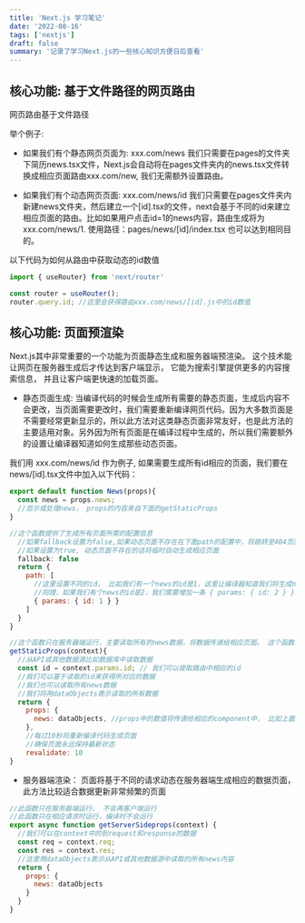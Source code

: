 ```yaml
---
title: 'Next.js 学习笔记'
date: '2022-08-16'
tags: ['nextjs']
draft: false
summary: '记录了学习Next.js的一些核心知识方便日后查看'
---
```


## 核心功能: 基于文件路径的网页路由

网页路由基于文件路径

举个例子:
- 如果我们有个静态网页页面为: xxx.com/news
我们只需要在pages的文件夹下简历news.tsx文件，Next.js会自动将在pages文件夹内的news.tsx文件转换成相应页面路由xxx.com/new, 我们无需额外设置路由。

- 如果我们有个动态网页页面: xxx.com/news/id
我们只需要在pages文件夹内新建news文件夹，然后建立一个[id].tsx的文件，next会基于不同的id来建立相应页面的路由。比如如果用户点击id=1的news内容，路由生成将为xxx.com/news/1. 使用路径：pages/news/[id]/index.tsx 也可以达到相同目的。 

以下代码为如何从路由中获取动态的id数值
```javascript
import { useRouter} from 'next/router'

const router = useRouter();
router.query.id; //这里会获得路由xxx.com/news/[id].js中的id数值
```

## 核心功能: 页面预渲染

Next.js其中非常重要的一个功能为页面静态生成和服务器端预渲染。 这个技术能让网页在服务器生成后才传达到客户端显示， 它能为搜索引擎提供更多的内容搜索信息， 并且让客户端更快速的加载页面。 

- 静态页面生成: 当编译代码的时候会生成所有需要的静态页面，生成后内容不会更改，当页面需要更改时，我们需要重新编译网页代码。因为大多数页面是不需要经常更新显示的，所以此方法对这类静态页面非常友好，也是此方法的主要适用对象。另外因为所有页面是在编译过程中生成的，所以我们需要额外的设置让编译器知道如何生成那些动态页面。 

我们用 xxx.com/news/id 作为例子, 如果需要生成所有id相应的页面，我们要在news/[id].tsx文件中加入以下代码：

```javascript
export default function News(props){
  const news = props.news;
  //显示或处理news， props的内容来自下面的getStaticProps
}

//这个函数提供了生成所有页面所需的配置信息
  //如果fallback设置为false,如果动态页面不存在在下面path的配置中，将跳转至404页面
  //如果设置为true, 动态页面不存在的话将临时自动生成相应页面
  fallback: false
  return {
    path: [
      //这里设置不同的id， 比如我们有一个news的id是1，这里让编译器知道我们将生成news/1的页面
      //同理，如果我们有个news的id是2，我们需要增加一条 { params: { id: 2 } }来让编译器知道需要生成news/2页面
      { params: { id: 1 } }
    ]
  }
}

//这个函数只在服务器端运行，主要读取所有的news数据，将数据传递给相应页面。 这个函数将在对应的组件运行前提前运行
getStaticProps(context){
  //从API或其他数据源比如数据库中读取数据
  const id = context.params.id; // 我们可以提取路由中相应的id
  //我们可以基于读取的id来获得所对应的数据
  //我们也可以读取所有news数据
  //我们将用dataObjects表示读取的所有数据
  return {
    props: {
      news: dataObjects, //props中的数值将传递给相应的component中， 比如上面的function News(props)
    },
    //每过10秒将重新编译代码生成页面
    //确保页面永远保持最新状态
    revalidate: 10 
}
```

- 服务器端渲染： 页面将基于不同的请求动态在服务器端生成相应的数据页面， 此方法比较适合数据更新非常频繁的页面
```javascript
//此函数只在服务器端运行， 不会再客户端运行
//此函数只在相应请求时运行，编译时不会运行
export async function getServerSideprops(context) {
  //我们可以在context中的到request和response的数据
  const req = context.req;
  const res = context.res;
  //这里用dataObjects表示从API或其他数据源中读取的所有news内容
  return {
    props: {
      news: dataObjects
    }
  }
}
```